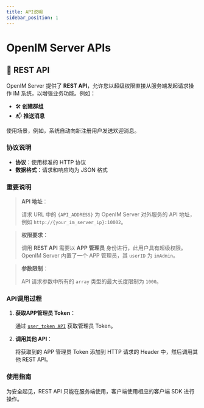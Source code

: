 ```yaml
---
title: API说明
sidebar_position: 1
---
```


# OpenIM Server APIs

## 🚀 REST API

OpenIM Server 提供了 **REST API**，允许您以超级权限直接从服务端发起请求操作 IM 系统，以增强业务功能。例如：

- 🛠 **创建群组**
- 📬 **推送消息**

使用场景，例如，系统自动向新注册用户发送欢迎消息。

### 协议说明
- **协议**：使用标准的 HTTP 协议
- **数据格式**：请求和响应均为 JSON 格式
### 重要说明

> **API 地址**：
>
> 请求 URL 中的 `{API_ADDRESS}` 为 OpenIM Server 对外服务的 API 地址，例如 `http://{your_im_server_ip}:10002`。

> **权限要求**：
>
> 调用 **REST API** 需要以 **APP 管理员** 身份进行，此用户具有超级权限。OpenIM Server 内置了一个 APP 管理员，其 `userID` 为 `imAdmin`。

> **参数限制**：
>
> API 请求参数中所有的 `array` 类型的最大长度限制为 `1000`。

### API调用过程

1. **获取APP管理员 Token**：
   
   通过 [`user_token API`](./apis/authenticationManagement/getAdminToken) 获取管理员 Token。
   
2. **调用其他 API**：
   
   将获取到的 APP 管理员 Token 添加到 HTTP 请求的 Header 中，然后调用其他 REST API。

### 使用指南

为安全起见，REST API 只能在服务端使用，客户端使用相应的客户端 SDK 进行操作。



